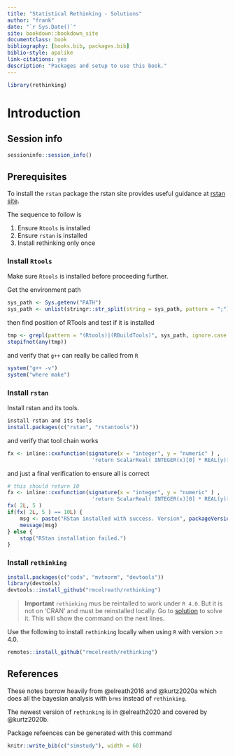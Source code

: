 ```yaml
--- 
title: "Statistical Rethinking - Solutions"
author: "frank"
date: "`r Sys.Date()`"
site: bookdown::bookdown_site
documentclass: book
bibliography: [books.bib, packages.bib]
biblio-style: apalike
link-citations: yes
description: "Packages and setup to use this book."
---
```



```r
library(rethinking)
```


# Introduction {-}

## Session info {-}

```r
sessioninfo::session_info()
```


## Prerequisites {-}

To install the `rstan` package the rstan site provides useful guidance at
[rstan site](https://github.com/stan-dev/rstan/wiki/Installing-RStan-on-Windows).

The sequence to follow is

1. Ensure `Rtools` is installed
2. Ensure `rstan` is installed
3. Install rethinking only once

### Install `Rtools` {-}

Make sure `Rtools` is installed before proceeding further.

Get the environment path

```r
sys_path <- Sys.getenv("PATH")
sys_path <- unlist(stringr::str_split(string = sys_path, pattern = ";"))

```

then find position of RTools and test if it is installed

```r
tmp <- grepl(pattern = "(Rtools)|(RBuildTools)", sys_path, ignore.case = TRUE)
stopifnot(any(tmp))
```

and verify that `g++` can really be called from `R`

```r
system("g++ -v")
system("where make")
```


### Install `rstan` {-}

Install rstan and its tools.

```r
install rstan and its tools
install.packages(c("rstan", "rstantools"))
```


and verify that tool chain works

```r
fx <- inline::cxxfunction(signature(x = "integer", y = "numeric" ) ,
                           'return ScalarReal( INTEGER(x)[0] * REAL(y)[0] ) ;' )
```


and just a  final verification to ensure all is correct

```r
# this should return 10
fx <- inline::cxxfunction(signature(x = "integer", y = "numeric" ) ,
                           'return ScalarReal( INTEGER(x)[0] * REAL(y)[0] ) ;' )
fx( 2L, 5 )
if(fx( 2L, 5 ) == 10L) {
    msg <- paste("RStan installed with success. Version", packageVersion("rstan"))
    message(msg)
} else {
    stop("RStan installation failed.")
}
```


### Install `rethinking` {-}


```r
install.packages(c("coda", "mvtnorm", "devtools"))
library(devtools)
devtools::install_github("rmcelreath/rethinking")
```


> **Important** `rethinking` mus be reintalled to work under `R 4.0`. 
  But it is not on 'CRAN' and must be reinstalled locally. Go to 
  [solution](see https://github.com/rmcelreath/rethinking/issues/250) to solve it.
  This will show the command on the next lines.

Use the following to install `rethinking` locally when using `R` with version >= 4.0.

```r
remotes::install_github("rmcelreath/rethinking")
```

## References {-}

These notes borrow heavily from @elreath2016 and  @kurtz2020a which does all the
bayesian analysis with `brms` instead of `rethinking`.

The newest version of `rethinking` is in @elreath2020 and covered by @kurtz2020b.

Package refeences can be generated with this command

```r
knitr::write_bib(c("simstudy"), width = 60)
```

